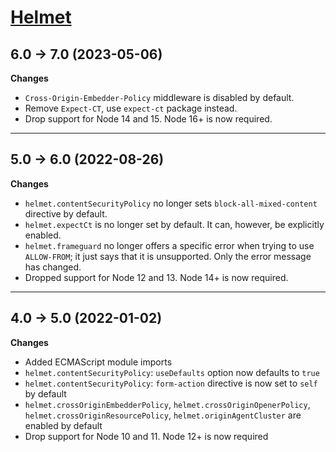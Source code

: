 # [Helmet](https://github.com/helmetjs/helmet/blob/main/CHANGELOG.md)

## 6.0 → 7.0 (2023-05-06)

**Changes**

- `Cross-Origin-Embedder-Policy` middleware is disabled by default.
- Remove `Expect-CT`, use `expect-ct` package instead.
- Drop support for Node 14 and 15. Node 16+ is now required.

---

## 5.0 → 6.0 (2022-08-26)

**Changes**

- `helmet.contentSecurityPolicy` no longer sets `block-all-mixed-content` directive by default.
- `helmet.expectCt` is no longer set by default. It can, however, be explicitly enabled.
- `helmet.frameguard` no longer offers a specific error when trying to use `ALLOW-FROM`; it just says that it is
unsupported. Only the error message has changed.
- Dropped support for Node 12 and 13. Node 14+ is now required.

---

## 4.0 → 5.0 (2022-01-02)

**Changes**

- Added ECMAScript module imports
- `helmet.contentSecurityPolicy`: `useDefaults` option now defaults to `true`
- `helmet.contentSecurityPolicy`: `form-action` directive is now set to `self` by default
- `helmet.crossOriginEmbedderPolicy`, `helmet.crossOriginOpenerPolicy`, `helmet.crossOriginResourcePolicy`, `helmet.originAgentCluster` are enabled by default
- Drop support for Node 10 and 11. Node 12+ is now required
